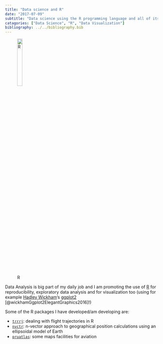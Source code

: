 ```yaml
---
title: "Data science and R"
date: "2017-07-09"
subtitle: "Data science using the R programming language and all of its fantastic ecosystem."
catagories: ["Data Science", "R", "Data Visualization"]
bibliography: ../../bibliography.bib
---
```


![R](featured.png){width=20%}

Data Analysis is big part of my daily job and I am promoting the use
of [R][r] for reproducibility, exploratory data analysis and for visualization
too (using for example [Hadley Wickham](https://hadley.nz/)'s [ggplot2](https://ggplot2-book.org/) [@wickhamGgplot2ElegantGraphics2016]!)


Some of the R packages I have developed/am developing are:

* [`trrrj`][trrrj]: dealing with flight trajectories in R
* [`nvctr`][nvctr]: n-vector approach to geographical position calculations using an ellipsoidal model of Earth
* [`pruatlas`][pruatlas]: some maps facilities for aviation

[trrrj]: <https://trrrj.ansperformance.eu> "trrrj R package"
[nvctr]: <https://nvctr.ansperformance.eu> "nvctr R package"
[pruatlas]: <https://pruatlas.ansperformance.eu> "pruatlas R package"

[ggplot2]: <https://ggplot2.org/> "ggplot2"
[hadley]: <https://hadley.nz/> "Hadley Wickham's Home Page"

[tfa]: <https://www.thefunctionalart.com/> "The Functional Art"
[tufte]: <https://www.edwardtufte.com/tufte/index> "Edward Tufte's Home Page"
[kirk]: <https://www.visualisingdata.com/> "Andy Kirk's Home Page"
[few]: <https://www.perceptualedge.com/> "Stephen Few's Home Page"
[bertini]: <https://enrico.bertini.io/> "Enrico Bertini's Home Page"
[r]: <https://www.r-project.org/> "The R Project for Statistical Computing"
[egithub]: <https://github.com/espinielli> "Enrico's Github"
[etwitter]: <https://twitter.com/espinielli> "Enrico's Twitter"
